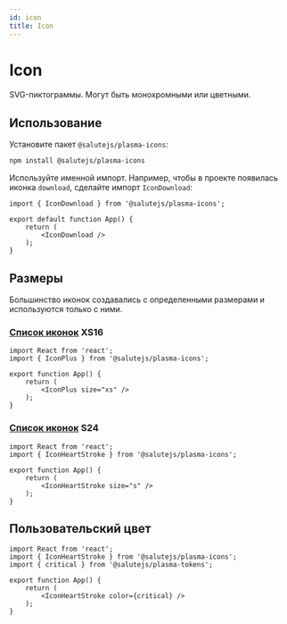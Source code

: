 ```yaml
---
id: icon
title: Icon
---
```


# Icon
SVG-пиктограммы. Могут быть монохромными или цветными.

## Использование
Установите пакет `@salutejs/plasma-icons`:

```bash
npm install @salutejs/plasma-icons
```
Используйте именной импорт.
Например, чтобы в проекте появилась иконка `download`, сделайте импорт `IconDownload`:

```tsx title="App.tsx"
import { IconDownload } from '@salutejs/plasma-icons';

export default function App() {
    return (
        <IconDownload />
    );
}
```

## Размеры
Большинство иконок создавались с определенными размерами и используются только с ними.

### [Список иконок](https://bit.ly/3xRatFG?path=/story/content-icon--xs-size) XS16

```tsx live
import React from 'react';
import { IconPlus } from '@salutejs/plasma-icons';

export function App() {
    return (
        <IconPlus size="xs" />
    );
}
```

### [Список иконок](https://bit.ly/3xRatFG?path=/story/content-icon--small-size) S24

```tsx live
import React from 'react';
import { IconHeartStroke } from '@salutejs/plasma-icons';

export function App() {
    return (
        <IconHeartStroke size="s" />
    );
}
```

## Пользовательский цвет

```tsx live
import React from 'react';
import { IconHeartStroke } from '@salutejs/plasma-icons';
import { critical } from '@salutejs/plasma-tokens';

export function App() {
    return (
        <IconHeartStroke color={critical} />
    );
}
```
